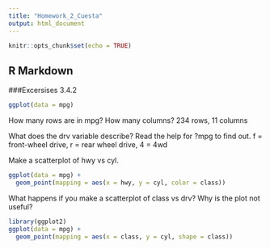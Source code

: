 ```yaml
---
title: "Homework_2_Cuesta"
output: html_document
---
```


```r
knitr::opts_chunk$set(echo = TRUE)
```

## R Markdown

###Excersises 3.4.2

```r
ggplot(data = mpg)

```

How many rows are in mpg? How many columns?
234 rows, 11 columns

What does the drv variable describe? Read the help for ?mpg to find out.
f = front-wheel drive, r = rear wheel drive, 4 = 4wd

Make a scatterplot of hwy vs cyl.
```r
ggplot(data = mpg) + 
  geom_point(mapping = aes(x = hwy, y = cyl, color = class))
```

What happens if you make a scatterplot of class vs drv? Why is the plot not useful?
```r
library(ggplot2)
ggplot(data = mpg) + 
  geom_point(mapping = aes(x = class, y = cyl, shape = class))
```


